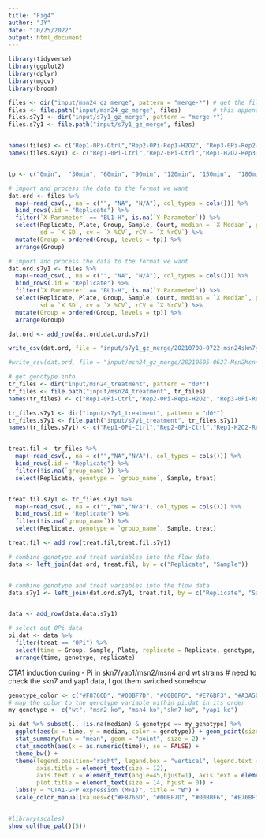 ```yaml
---
title: "Fig4"
author: "JY"
date: "10/25/2022"
output: html_document
---
```


```r
library(tidyverse)
library(ggplot2)
library(dplyr)
library(mgcv)
library(broom)
```



```r
files <- dir("input/msn24_gz_merge", pattern = "merge-*") # get the file names of the merged
files <- file.path("input/msn24_gz_merge", files)         # this appends the directory to the file names
files.s7y1 <- dir("input/s7y1_gz_merge", pattern = "merge-*") 
files.s7y1 <- file.path("input/s7y1_gz_merge", files)  


names(files) <- c("Rep1-0Pi-Ctrl","Rep2-0Pi-Rep1-H2O2", "Rep3-0Pi-Rep2-H2O2", "Rep3-H2O2-Ctrl","Rep4-H2O2-Ctrl")
names(files.s7y1) <- c("Rep1-0Pi-Ctrl","Rep2-0Pi-Ctrl","Rep1-H2O2-Rep3-0Pi", "Rep2-H2O2-Rep4-0Pi", "Rep3-H2O2-Ctrl")


tp <- c("0min",  "30min", "60min", "90min", "120min", "150min",  "180min", "210min", "240min") # ordered time points

# import and process the data to the format we want
dat.ord <- files %>% 
  map(~read_csv(., na = c("", "NA", "N/A"), col_types = cols())) %>% 
  bind_rows(.id = "Replicate") %>% 
  filter(`X Parameter` == "BL1-H", is.na(`Y Parameter`)) %>% 
  select(Replicate, Plate, Group, Sample, Count, median = `X Median`, peak = `X Peak`,
         sd = `X SD`, cv = `X %CV`, rCV = `X %rCV`) %>% 
  mutate(Group = ordered(Group, levels = tp)) %>% 
  arrange(Group)

# import and process the data to the format we want
dat.ord.s7y1 <- files %>% 
  map(~read_csv(., na = c("", "NA", "N/A"), col_types = cols())) %>% 
  bind_rows(.id = "Replicate") %>% 
  filter(`X Parameter` == "BL1-H", is.na(`Y Parameter`)) %>% 
  select(Replicate, Plate, Group, Sample, Count, median = `X Median`, peak = `X Peak`,
         sd = `X SD`, cv = `X %CV`, rCV = `X %rCV`) %>% 
  mutate(Group = ordered(Group, levels = tp)) %>% 
  arrange(Group)

dat.ord <- add_row(dat.ord,dat.ord.s7y1)

write_csv(dat.ord, file = "input/s7y1_gz_merge/20210708-0722-msn24skn7yap1-KO-flow-data.csv")

#write_csv(dat.ord, file = "input/msn24_gz_merge/20210605-0627-Msn2Msn4-KO-flow-data.csv")
```


```r
# get genotype info
tr_files <- dir("input/msn24_treatment", pattern = "d0*")
tr_files <- file.path("input/msn24_treatment", tr_files)
names(tr_files) <- c("Rep1-0Pi-Ctrl","Rep2-0Pi-Rep1-H2O2", "Rep3-0Pi-Rep2-H2O2", "Rep3-H2O2-Ctrl","Rep4-H2O2-Ctrl")

tr_files.s7y1 <- dir("input/s7y1_treatment", pattern = "d0*")
tr_files.s7y1 <- file.path("input/s7y1_treatment", tr_files.s7y1)
names(tr_files.s7y1) <- c("Rep1-0Pi-Ctrl","Rep2-0Pi-Ctrl","Rep1-H2O2-Rep3-0Pi", "Rep2-H2O2-Rep4-0Pi", "Rep3-H2O2-Ctrl")


treat.fil <- tr_files %>% 
  map(~read_csv(., na = c("","NA","N/A"), col_types = cols())) %>% 
  bind_rows(.id = "Replicate") %>% 
  filter(!is.na(`group_name`)) %>% 
  select(Replicate, genotype = `group_name`, Sample, treat)


treat.fil.s7y1 <- tr_files.s7y1 %>% 
  map(~read_csv(., na = c("","NA","N/A"), col_types = cols())) %>% 
  bind_rows(.id = "Replicate") %>% 
  filter(!is.na(`group_name`)) %>% 
  select(Replicate, genotype = `group_name`, Sample, treat)

treat.fil <- add_row(treat.fil,treat.fil.s7y1)

# combine genotype and treat variables into the flow data
data <- left_join(dat.ord, treat.fil, by = c("Replicate", "Sample"))


# combine genotype and treat variables into the flow data
data.s7y1 <- left_join(dat.ord.s7y1, treat.fil, by = c("Replicate", "Sample"))


data <- add_row(data,data.s7y1)

# select out 0Pi data
pi.dat <- data %>% 
  filter(treat == "0Pi") %>% 
  select(time = Group, Sample, Plate, replicate = Replicate, genotype, median) %>% 
  arrange(time, genotype, replicate)
```


CTA1 induction during - Pi in skn7/yap1/msn2/msn4 and wt strains
# need to check the skn7 and yap1 data, I got them switched somehow
```r
genotype_color <- c("#F8766D", "#00BF7D", "#00B0F6", "#E76BF3", "#A3A500") 
# map the color to the genotype variable within pi.dat in its order
my_genotype <- c("wt", "msn2_ko", "msn4_ko","skn7_ko", "yap1_ko")

pi.dat %>% subset(., !is.na(median) & genotype == my_genotype) %>% 
  ggplot(aes(x = time, y = median, color = genotype)) + geom_point(size = 0.2) + 
  stat_summary(fun = "mean", geom = "point", size = 2) +
  stat_smooth(aes(x = as.numeric(time)), se = FALSE) +
  theme_bw() +
  theme(legend.position="right", legend.box = "vertical", legend.text = element_text(size=10), 
        axis.title = element_text(size = 12), 
        axis.text.x = element_text(angle=45,hjust=1), axis.text = element_text(size = 12), 
        plot.title = element_text(size = 14, hjust = 0)) + 
  labs(y = "CTA1-GFP expression (MFI)", title = "B") + 
  scale_color_manual(values=c("#F8766D", "#00BF7D", "#00B0F6", "#E76BF3", "#A3A500"))


#library(scales)
show_col(hue_pal()(5))
```
